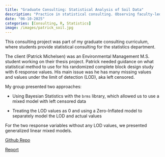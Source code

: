 ```yaml
---
title: "Graduate Consulting: Statistical Analysis of Soil Data"
description: "Practice in statistical consulting. Observing faculty-led consulting sessions. Organizing and leading consulting projects with faculty supervision. Discussion of statistical consulting cases in a seminar format."
date: "06-10-2025"
categories: [Consulting, R, Statistics]
image: /images/patrick_soil.jpg
---
```


This consulting project was part of my graduate consulting curriculum, where 
students provide statistical consulting for the statistics department. 

The client (Patrick Michelsen) was an Environmental Management M.S. student 
working on their thesis project. Patrick needed guidance on what statistical
method to use for his randomized complete block design study with 6 response 
values. His main issue was he has many missing values and values under the limit
of detection (LOD), aka left censored.

My group presented two approaches: 

- Using Bayesian Statistics with the `brms` library, which allowed us to use a 
mixed model with left censored data

- Treating the LOD values as 0 and using a Zero-Inflated model to separately 
model the LOD and actual values

For the two response variables without any LOD values, we presented generalized 
linear mixed models.

[Github Repo](https://github.com/Wander03/Grad_Consulting_Patrick_Michelsen){target="_blank"}

[Report](/files/patrick_michelsen_report.html){target="_blank"}

